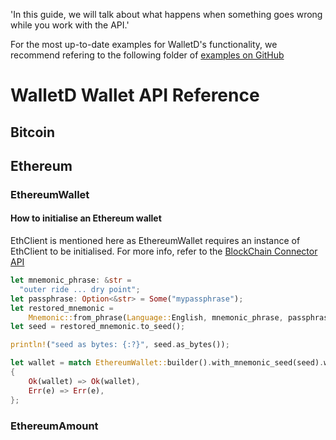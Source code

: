   'In this guide, we will talk about what happens when something goes wrong while you work with the API.'

For the most up-to-date examples for WalletD's functionality, we recommend refering to the following folder of [examples on GitHub](non)

# WalletD Wallet API Reference

## Bitcoin

## Ethereum

### EthereumWallet

#### How to initialise an Ethereum wallet
EthClient is mentioned here as EthereumWallet requires an instance of EthClient to be initialised. For more info, refer to the [BlockChain Connector API](Test)

```rust
let mnemonic_phrase: &str =
  "outer ride ... dry point";
let passphrase: Option<&str> = Some("mypassphrase");
let restored_mnemonic =
    Mnemonic::from_phrase(Language::English, mnemonic_phrase, passphrase).unwrap();
let seed = restored_mnemonic.to_seed();

println!("seed as bytes: {:?}", seed.as_bytes());

let wallet = match EthereumWallet::builder().with_mnemonic_seed(seed).with_network_type(HDNetworkType::TestNet).build() 
{
    Ok(wallet) => Ok(wallet),
    Err(e) => Err(e),
};
```

### EthereumAmount